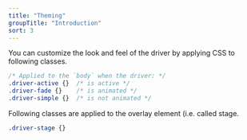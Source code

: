 ```yaml
---
title: "Theming"
groupTitle: "Introduction"
sort: 3
---
```


You can customize the look and feel of the driver by applying CSS to following classes.

```css
/* Applied to the `body` when the driver: */
.driver-active {}  /* is active */
.driver-fade {}    /* is animated */
.driver-simple {}  /* is not animated */
```

Following classes are applied to the overlay element (i.e. called stage.

```css
.driver-stage {}